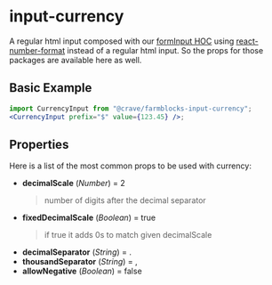 

<Meta title="Form|Currency Input" />

# input-currency

A regular html input composed with our [formInput HOC](https://cravefood.github.io/farmblocks/?path=/docs/form-hoc-forminput--basic#hoc-input) using [react-number-format](https://www.npmjs.com/package/react-number-format) instead of a regular html input. So the props for those packages are available here as well.

## Basic Example

```jsx
import CurrencyInput from "@crave/farmblocks-input-currency";
<CurrencyInput prefix="$" value={123.45} />;
```

## Properties

Here is a list of the most common props to be used with currency:

- **decimalScale** (_Number_) = 2
  > number of digits after the decimal separator
- **fixedDecimalScale** (_Boolean_) = true
  > if true it adds 0s to match given decimalScale
- **decimalSeparator** (_String_) = .
- **thousandSeparator** (_String_) = ,
- **allowNegative** (_Boolean_) = false

<Preview>
  <Story name="Basic">
    <div>
      <CurrencyInput onChange={action("onChange")} placeholder="Enter number" />
      <CurrencyInput
        label="Default props"
        value={1234}
        onChange={action("onChange")}
      />
      <CurrencyInput
        label="Without decimal scale"
        value={1234}
        fixedDecimalScale={false}
        onChange={action("onChange")}
      />
      <CurrencyInput
        label="Custom decimalScale"
        decimalScale={4}
        value={1234}
        onChange={action("onChange")}
      />
      <CurrencyInput
        label="Negative"
        allowNegative
        onChange={action("onChange")}
        value={-1234}
      />
      <CurrencyInput
        label="Custom decimal an thousand separators"
        value={1234}
        decimalSeparator=","
        thousandSeparator="."
        onChange={action("onChange")}
      />
    </div>
  </Story>
</Preview>
